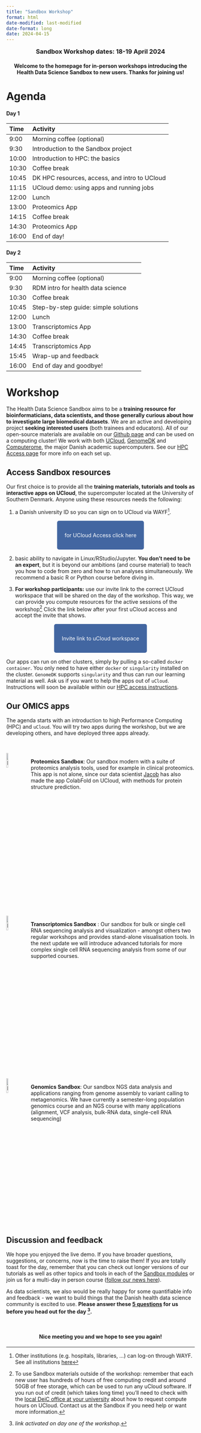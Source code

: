 ```yaml
---
title: "Sandbox Workshop"
format: html
date-modified: last-modified
date-format: long
date: 2024-04-15
---
```


:::{.callout-note  appearance="simple" icon=false} 
<h3 align=center style="margin:0px">Sandbox Workshop dates: 18-19 April 2024</h3>
<h4 align=center>Welcome to the homepage for in-person workshops introducing the Health Data Science Sandbox to new users. Thanks for joining us!</h4> 
::: 


# Agenda

<h4>Day 1</h4> 

| Time | Activity |
|:----|:----|
| 9:00	|	Morning coffee (optional) |
| 9:30	|	Introduction to the Sandbox project |
| 10:00	|	Introduction to HPC: the basics |
| 10:30	|	Coffee break |
| 10:45	|	DK HPC resources, access, and intro to UCloud |
| 11:15	|	UCloud demo: using apps and running jobs |
| 12:00	|	Lunch |
| 13:00	|	Proteomics App |
| 14:15	|	Coffee break |
| 14:30	|	Proteomics App |
| 16:00	|	End of day! |

<h4>Day 2</h4> 

| Time | Activity | 
|:----|:----|
| 9:00	|	Morning coffee (optional) |
| 9:30	| RDM intro for health data science |
| 10:30	|	Coffee break |
| 10:45	|	Step-by-step guide: simple solutions |
| 12:00	|	Lunch |
| 13:00	|	Transcriptomics App |
| 14:30	|	Coffee break |
| 14:45	|	Transcriptomics App |
| 15:45	|	Wrap-up and feedback |
| 16:00	|	End of day and goodbye! |

# Workshop

The Health Data Science Sandbox aims to be a **training resource for bioinformaticians, data scientists, and those generally curious about how to investigate large biomedical datasets**. We are an active and developing project **seeking interested users** (both trainees and educators). All of our open-source materials are available on our [Github page](https://github.com/hds-sandbox) and can be used on a computing cluster! We work with both [UCloud](https://cloud/sdu.dk), [GenomeDK](https://genome.au.dk) and [Computerome](https://www.computerome.dk/), the major Danish academic supercomputers. See our [HPC Access page](../access/index.qmd) for more info on each set up.

## Access Sandbox resources

Our first choice is to provide all the **training materials, tutorials and tools as interactive apps on UCloud**, the supercomputer located at the University of Southern Denmark. Anyone using these resources needs the following:

 1. a Danish university ID so you can sign on to UCloud via WAYF^[Other institutions (e.g. hospitals, libraries, ...) can log-on through WAYF. See all institutions [here](https://www.wayf.dk/da/institutioner-i-wayf)]. 

&nbsp;

 <p align="center">
  <a href="https://cloud.sdu.dk" style="background-color: #4266A1; color: #FFFFFF; padding: 30px 20px; text-decoration: none; border-radius: 5px;">
    for UCloud Access
    click here
  </a>
</p>

&nbsp;

 2. basic ability to navigate in Linux/RStudio/Jupyter. **You don't need to be an expert**, but it is beyond our ambitions (and course material) to teach you how to code from zero and how to run analyses simultaneously. We recommend a basic R or Python course before diving in.

 3. **For workshop participants:** use our invite link to the correct UCloud workspace that will be shared on the day of the workshop. This way, we can provide you compute resources for the active sessions of the workshop^[To use Sandbox materials outside of the workshop: remember that each new user has hundreds of hours of free computing credit and around 50GB of free storage, which can be used to run any uCloud software. If you run out of credit (which takes long time) you'll need to check with the [local DeiC office at your university](https://www.deic.dk/en/Front-Office) about how to request compute hours on UCloud. Contact us at the Sandbox if you need help or want more information.] Click the link below after your first uCloud access and accept the invite that shows.

 &nbsp;

 <p align="center">
  <a href="https://cloud.sdu.dk/app/projects/invite/b8c2ed67-3c40-4ccb-8a52-1f289c7e3df0" style="background-color: #4266A1; color: #FFFFFF; padding: 30px 20px; text-decoration: none; border-radius: 5px;">
    Invite link to
    uCloud workspace
  </a>
</p>

&nbsp;
&nbsp;

:::{.callout-note}
Our apps can run on other clusters, simply by pulling a so-called `docker container`. You only need to have either `docker` or `singularity` installed on the cluster. `GenomeDK` supports `singularity` and thus can run our learning material as well. Ask us if you want to help the apps out of `uCloud`. Instructions will soon be available within our [HPC access instructions](../access/genomedk.qmd).
:::

## Our OMICS apps

The agenda starts with an introduction to high Performance Computing (HPC) and `uCloud`. You will try two apps during the workshop, but we are developing others, and have deployed three apps already.

&nbsp;

<div style="overflow: auto;">
  <img src="../images/proteomics.png" alt="Image" style="float: left; margin-right: 15px; width: 10%;">
  <p>
    **Proteomics Sandbox**: Our sandbox modern with a suite of proteomics analysis tools, used for example in clinical proteomics. This app is not alone, since our data scientist [Jacob](../cards/JacobHansen.qmd) has also made the app ColabFold on UCloud, with methods for protein structure prediction.
  </p>
</div>

&nbsp;

<div style="overflow: auto;">
  <img src="../images/transcriptomics.png" alt="Image" style="float: left; margin-right: 15px; width: 10%;">
  <p>
    **Transcriptomics Sandbox** : Our sandbox for bulk or single cell RNA sequencing analysis and visualization - amongst others two regular workshops and provides stand-alone visualisation tools. In the next update we will introduce advanced tutorials for more complex single cell RNA sequencing analysis from some of our supported courses.
  </p>
</div>


&nbsp;

<div style="overflow: auto;">
  <img src="../images/genomics2.png" alt="Image" style="float: left; margin-right: 15px; width: 10%;">
  <p>
    **Genomics Sandbox**: Our sandbox NGS data analysis and applications ranging from genome assembly to variant calling to metagenomics. We have currently a semester-long population genomics course and an NGS course with many applications (alignment, VCF analysis, bulk-RNA data, single-cell RNA sequencing)
  </p>
</div>

## Discussion and feedback

We hope you enjoyed the live demo. If you have broader questions, suggestions, or concerns, now is the time to raise them! If you are totally toast for the day, remember that you can check out longer versions of our tutorials as well as other topics and tools in each of the [Sandbox modules](../modules/index.html) or join us for a multi-day in person course ([follow our news here](../news.qmd)).

As data scientists, we also would be really happy for some quantifiable info and feedback - we want to build things that the Danish health data science community is excited to use. <b>Please answer these [5 questions](https://forms.office.com/e/e6e3AA1u0D?origin=lprLink) for us before you head out for the day ^[*link activated on day one of the workshop*.].</b>


&nbsp;

:::{.callout-note  appearance="simple" icon=false} 
<h4 align=center>Nice meeting you and we hope to see you again!</h4> 
::: 






